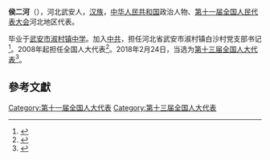 '''侯二河'''（{{bd|1954年||}}），河北武安人，[[汉族|汉族]]，[[中华人民共和国|中华人民共和国]]政治人物、[[第十一届全国人民代表大会|第十一届全国人民代表大会]]河北地区代表。

毕业于[[武安市淑村镇中学|武安市淑村镇中学]]。加入[[中共|中共]]，担任河北省武安市淑村镇白沙村党支部书记<ref>{{cite news|title=侯二河代表：为农民增收开辟更多门路|url=http://www.ce.cn/cysc/agriculture/gdxw/200903/09/t20090309_18434182.shtml|accessdate=2014-01-06|newspaper=中国经济网|archive-url=https://web.archive.org/web/20140106102220/http://www.ce.cn/cysc/agriculture/gdxw/200903/09/t20090309_18434182.shtml|archive-date=2014-01-06|dead-url=yes}}</ref>。2008年起担任全国人大代表<ref>{{cite news|title=全国人大代表信息-侯二河|url=http://210.82.31.1:8084/delegate/viewDelegate.action?dbid=110192|accessdate=2013-04-05|newspaper=全国人大网|archive-url=https://web.archive.org/web/20140529052219/http://www.npc.gov.cn/delegate/viewDelegate.action?dbid=110192|archive-date=2014-05-29|dead-url=yes}}</ref>。2018年2月24日，当选为[[第十三届全国人大代表|第十三届全国人大代表]]<ref>{{Cite web|title=（受权发布）中华人民共和国第十三届全国人民代表大会代表名单-中新网|url=http://www.chinanews.com/gn/2018/02-25/8453959.shtml|accessdate=2021-02-13|work=中新网|archive-date=2018-02-27|archive-url=https://web.archive.org/web/20180227031724/http://www.chinanews.com/gn/2018/02-25/8453959.shtml|dead-url=no}}</ref>。

==參考文獻==
{{reflist}}

[[Category:第十一届全国人大代表|Category:第十一届全国人大代表]]
[[Category:第十三届全国人大代表|Category:第十三届全国人大代表]]